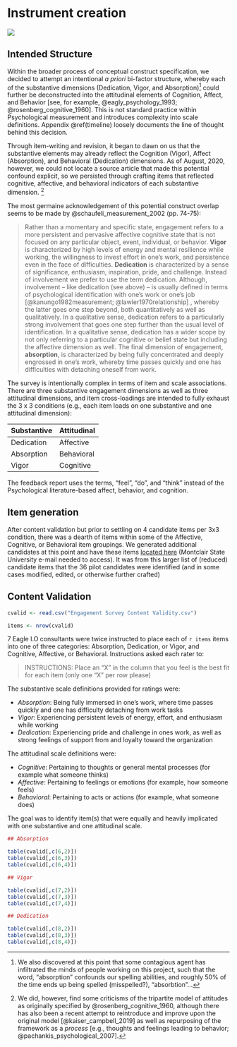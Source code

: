 # Instrument creation

![](develop.jpg)

## Intended Structure {#ABCDAV}

Within the broader process of conceptual construct specification, we decided to attempt an intentional *a priori* bi-factor structure, whereby each of the substantive dimensions (Dedication, Vigor, and Absorption)[^1] could further be deconstructed into the attitudinal elements of Cognition, Affect, and Behavior [see, for example, @eagly_psychology_1993; @rosenberg_cognitive_1960]. This is not standard practice within Psychological measurement and introduces complexity into scale definitions. Appendix \@ref(timeline) loosely documents the line of thought behind this decision. 

Through item-writing and revision, it began to dawn on us that the substantive elements may already reflect the Cognition (Vigor), Affect (Absorption), and Behavioral (Dedication) dimensions. As of August, 2020, however, we could not locate a source article that made this potential confound explicit, so we persisted through crafting items that reflected cognitive, affective, and behavioral indicators of each substantive dimension. [^2]

The most germaine acknowledgement of this potential construct overlap seems to be made by @schaufeli_measurement_2002 (pp. 74-75):

>Rather than a momentary and specific state, engagement refers to a more persistent and pervasive affective cognitive state that is not focused on any particular object, event, individual, or behavior. **Vigor** is characterized by high levels of energy and mental resilience while working, the willingness to invest effort in one’s work, and persistence even in the face of difficulties. **Dedication** is characterized by a sense of significance, enthusiasm, inspiration, pride, and challenge. Instead of involvement we prefer to use the term dedication. Although, involvement – like dedication (see above) – is usually defined in terms of psychological identification with one’s work or one’s job [@kanungo1982measurement; @lawler1970relationship] , whereby the latter goes one step beyond, both quantitatively as well as qualitatively. In a qualitative sense, dedication refers to a particularly strong involvement that goes one step further than the usual level of identification. In a qualitative sense, dedication has a wider scope by not only referring to a particular cognitive or belief state but including the affective dimension as well. The final dimension of engagement, **absorption**, is characterized by being fully concentrated and deeply engrossed in one’s work, whereby time passes quickly and one has difficulties with detaching oneself from work.

The survey is intentionally complex in terms of item and scale associations. There are three substantive engagement dimensions as well as three attitudinal dimensions, and item cross-loadings are intended to fully exhaust the 3 x 3 conditions (e.g., each item loads on one substantive and one attitudinal dimension): 

| Substantive    | Attitudinal   |
|----------------|---------------|
| Dedication     | Affective     |
| Absorption     | Behavioral    |
| Vigor          | Cognitive     |

The feedback report uses the terms, "feel", "do", and "think" instead of the Psychological literature-based affect, behavior, and cognition.

[^1]: We also discovered at this point that some contagious agent has infiltrated the minds of people working on this project, such that the word, "absorption" confounds our spelling abilities, and roughly 50% of the time ends up being spelled (misspelled?), "absorbtion"...

[^2]: We did, however, find some criticisms of the tripartite model of attitudes as originally specified by @rosenberg_cognitive_1960, although there has also been a recent attempt to reintroduce and improve upon the original model [@kaiser_campbell_2019] as well as repurposing of the framework as a *process* [e.g., thoughts and feelings leading to behavior; @pachankis_psychological_2007].

## Item generation

After content validation but prior to settling on 4 candidate items per 3x3 condition, there was a dearth of items within some of the Affective, Cognitive, or Behavioral item groupings. We generated additional candidates at this point and have these items [located here](https://docs.google.com/document/d/1whB4Ve4aDDl3bxx3dIlloouTDy1ScCcxrT3gK6s9DyU/edit?usp=sharing) (Montclair State University e-mail needed to access). It was from this larger list of (reduced) candidate items that the 36 pilot candidates were identified (and in some cases modified, edited, or otherwise further crafted)


## Content Validation {#CValid}

```r

cvalid <- read.csv("Engagement Survey Content Validity.csv")

items <- nrow(cvalid)

```

7 Eagle I.O consultants were twice instructed to place each of `r items` items into one of three categories: Absorption, Dedication, or Vigor, and Cognitive, Affective, or Behavioral. Instructions asked each rater to:

> INSTRUCTIONS: Place an "X" in the column that you feel is the best fit for each item (only one "X" per row please)

The substantive scale definitions provided for ratings were: 

+ *Absorption*: Being fully immersed in one’s work, where time passes quickly and one has difficulty detaching from work tasks
+ *Vigor*: Experiencing persistent levels of energy, effort, and enthusiasm while working
+ *Dedication*: Experiencing pride and challenge in ones work, as well as strong feelings of support from and loyalty toward the organization

The attitudinal scale definitions were:

+ *Cognitive*: Pertaining to thoughts or general mental processes (for example what someone thinks)
+ *Affective*: Pertaining to feelings or emotions (for example, how someone feels)
+ *Behavioral*: Pertaining to acts or actions (for example, what someone does) 

The goal was to identify item(s) that were equally and heavily implicated with one substantive and one attitudinal scale.

```r
## Absorption

table(cvalid[,c(6,2)])
table(cvalid[,c(6,3)])
table(cvalid[,c(6,4)])
```

```r
## Vigor

table(cvalid[,c(7,2)])
table(cvalid[,c(7,3)])
table(cvalid[,c(7,4)])
```

```r
## Dedication

table(cvalid[,c(8,2)])
table(cvalid[,c(8,3)])
table(cvalid[,c(8,4)])
```


